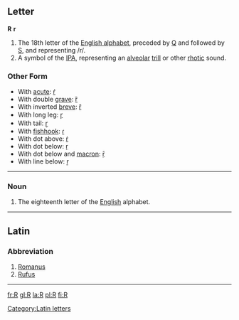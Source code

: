 ==Letter==
'''R''' '''r'''

#The 18th letter of the [[Wiktionary:About Roman script|English alphabet]], preceded by [[Q]] and followed by [[S]], and representing /r/.
#A symbol of the [[IPA]], representing an [[alveolar]] [[trill]] or other [[rhotic]] sound.
===Other Form===
*With [[acute]]: [[ŕ]]
*With double [[grave]]: [[ȑ]]
*With inverted [[breve]]: [[ȓ]]
*With long leg: [[ɼ]]
*With tail: [[ɽ]]
*With [[fishhook]]: [[ɾ]]
*With dot above: [[ṙ]]
*With dot below: [[ṛ]]
*With dot below and [[macron]]: [[ṝ]]
*With line below: [[ṟ]]
----

===Noun===

#The eighteenth letter of the [[English]] alphabet.
----

==Latin==
===Abbreviation===

# [[Romanus]]
# [[Rufus]]
----

[[Category:Latin letters]]

[[fr:R]]
[[gl:R]]
[[la:R]]
[[pl:R]]
[[fi:R]]